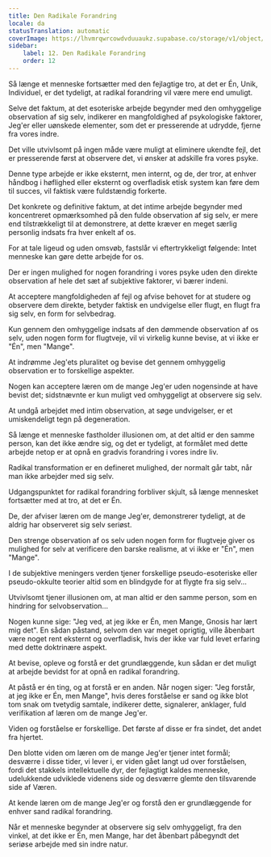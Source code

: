 ```yaml
---
title: Den Radikale Forandring
locale: da
statusTranslation: automatic
coverImage: https://lhvmrqwrcowdvduuaukz.supabase.co/storage/v1/object/public/strapi-uploads/small_cover-tratado-de-psicologia-revolucionaria.webp-5e15e1cec4e0ebebcde5d7fc7565d8fd.webp
sidebar:
    label: 12. Den Radikale Forandring
    order: 12
---
```

Så længe et menneske fortsætter med den fejlagtige tro, at det er Én, Unik, Individuel, er det tydeligt, at radikal forandring vil være mere end umuligt.

Selve det faktum, at det esoteriske arbejde begynder med den omhyggelige observation af sig selv, indikerer en mangfoldighed af psykologiske faktorer, Jeg'er eller uønskede elementer, som det er presserende at udrydde, fjerne fra vores indre.

Det ville utvivlsomt på ingen måde være muligt at eliminere ukendte fejl, det er presserende først at observere det, vi ønsker at adskille fra vores psyke.

Denne type arbejde er ikke eksternt, men internt, og de, der tror, at enhver håndbog i høflighed eller eksternt og overfladisk etisk system kan føre dem til succes, vil faktisk være fuldstændig forkerte.

Det konkrete og definitive faktum, at det intime arbejde begynder med koncentreret opmærksomhed på den fulde observation af sig selv, er mere end tilstrækkeligt til at demonstrere, at dette kræver en meget særlig personlig indsats fra hver enkelt af os.

For at tale ligeud og uden omsvøb, fastslår vi eftertrykkeligt følgende: Intet menneske kan gøre dette arbejde for os.

Der er ingen mulighed for nogen forandring i vores psyke uden den direkte observation af hele det sæt af subjektive faktorer, vi bærer indeni.

At acceptere mangfoldigheden af fejl og afvise behovet for at studere og observere dem direkte, betyder faktisk en undvigelse eller flugt, en flugt fra sig selv, en form for selvbedrag.

Kun gennem den omhyggelige indsats af den dømmende observation af os selv, uden nogen form for flugtveje, vil vi virkelig kunne bevise, at vi ikke er "Én", men "Mange".

At indrømme Jeg'ets pluralitet og bevise det gennem omhyggelig observation er to forskellige aspekter.

Nogen kan acceptere læren om de mange Jeg'er uden nogensinde at have bevist det; sidstnævnte er kun muligt ved omhyggeligt at observere sig selv.

At undgå arbejdet med intim observation, at søge undvigelser, er et umiskendeligt tegn på degeneration.

Så længe et menneske fastholder illusionen om, at det altid er den samme person, kan det ikke ændre sig, og det er tydeligt, at formålet med dette arbejde netop er at opnå en gradvis forandring i vores indre liv.

Radikal transformation er en defineret mulighed, der normalt går tabt, når man ikke arbejder med sig selv.

Udgangspunktet for radikal forandring forbliver skjult, så længe mennesket fortsætter med at tro, at det er Én.

De, der afviser læren om de mange Jeg'er, demonstrerer tydeligt, at de aldrig har observeret sig selv seriøst.

Den strenge observation af os selv uden nogen form for flugtveje giver os mulighed for selv at verificere den barske realisme, at vi ikke er "Én", men "Mange".

I de subjektive meningers verden tjener forskellige pseudo-esoteriske eller pseudo-okkulte teorier altid som en blindgyde for at flygte fra sig selv...

Utvivlsomt tjener illusionen om, at man altid er den samme person, som en hindring for selvobservation...

Nogen kunne sige: "Jeg ved, at jeg ikke er Én, men Mange, Gnosis har lært mig det". En sådan påstand, selvom den var meget oprigtig, ville åbenbart være noget rent eksternt og overfladisk, hvis der ikke var fuld levet erfaring med dette doktrinære aspekt.

At bevise, opleve og forstå er det grundlæggende, kun sådan er det muligt at arbejde bevidst for at opnå en radikal forandring.

At påstå er én ting, og at forstå er en anden. Når nogen siger: "Jeg forstår, at jeg ikke er Én, men Mange", hvis deres forståelse er sand og ikke blot tom snak om tvetydig samtale, indikerer dette, signalerer, anklager, fuld verifikation af læren om de mange Jeg'er.

Viden og forståelse er forskellige. Det første af disse er fra sindet, det andet fra hjertet.

Den blotte viden om læren om de mange Jeg'er tjener intet formål; desværre i disse tider, vi lever i, er viden gået langt ud over forståelsen, fordi det stakkels intellektuelle dyr, der fejlagtigt kaldes menneske, udelukkende udviklede videnens side og desværre glemte den tilsvarende side af Væren.

At kende læren om de mange Jeg'er og forstå den er grundlæggende for enhver sand radikal forandring.

Når et menneske begynder at observere sig selv omhyggeligt, fra den vinkel, at det ikke er Én, men Mange, har det åbenbart påbegyndt det seriøse arbejde med sin indre natur.

